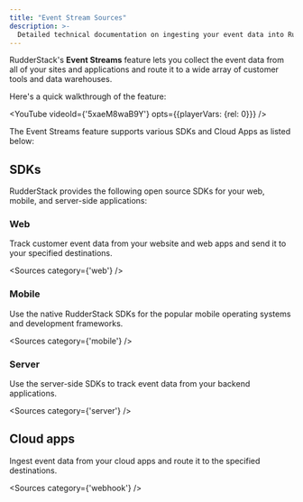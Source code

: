 ```yaml
---
title: "Event Stream Sources"
description: >-
  Detailed technical documentation on ingesting your event data into RudderStack using cloud apps and SDKs.
---
```


RudderStack's **Event Streams** feature lets you collect the event data from all of your sites and applications and route it to a wide array of customer tools and data warehouses.

Here's a quick walkthrough of the feature:

<YouTube 
  videoId={'5xaeM8waB9Y'}
  opts={{playerVars: {rel: 0}}}
/>

The Event Streams feature supports various SDKs and Cloud Apps as listed below:

## SDKs

RudderStack provides the following open source SDKs for your web, mobile, and server-side applications:

### Web

Track customer event data from your website and web apps and send it to your specified destinations.

<Sources
  category={'web'}
/>

### Mobile

Use the native RudderStack SDKs for the popular mobile operating systems and development frameworks.

<Sources
  category={'mobile'}
/>

### Server

Use the server-side SDKs to track event data from your backend applications.

<Sources
  category={'server'}
/>

## Cloud apps

Ingest event data from your cloud apps and route it to the specified destinations.

<Sources
  category={'webhook'}
/>
